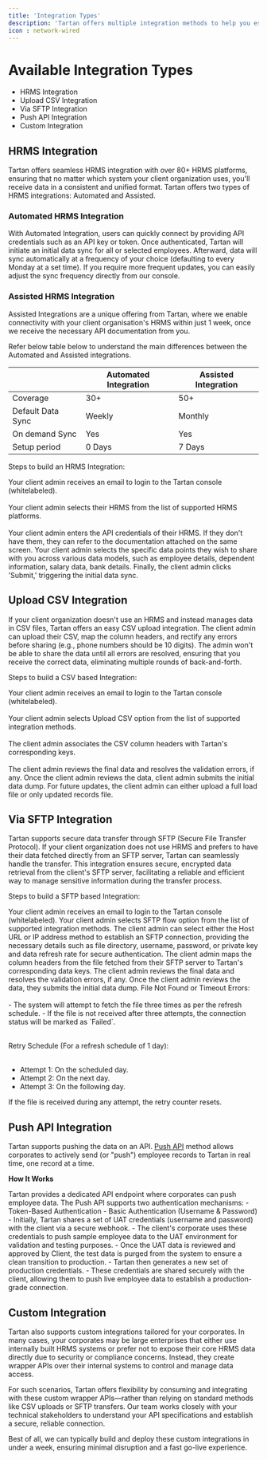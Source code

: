 ```yaml
---
title: 'Integration Types'
description: 'Tartan offers multiple integration methods to help you establish seamless connections with your corporates.'
icon : network-wired
---
```


# Available Integration Types

- HRMS Integration
- Upload CSV Integration
- Via SFTP Integration
- Push API Integration
- Custom Integration

## HRMS Integration
Tartan offers seamless HRMS integration with over 80+ HRMS platforms, ensuring that no matter which system your client organization uses, you'll receive data in a consistent and unified format.
Tartan offers two types of HRMS integrations: Automated and Assisted.

### Automated HRMS Integration
With Automated Integration, users can quickly connect by providing API credentials such as an API key or token. Once authenticated, Tartan will initiate an initial data sync for all or selected employees. Afterward, data will sync automatically at a frequency of your choice (defaulting to every Monday at a set time). If you require more frequent updates, you can easily adjust the sync frequency directly from our console.

### Assisted HRMS Integration
Assisted Integrations are a unique offering from Tartan, where we enable connectivity with your client organisation's HRMS within just 1 week, once we receive the necessary API documentation from you.

Refer below table below to understand the main differences between the Automated and Assisted integrations.

|        | Automated Integration | Assisted Integration |
| --- | --- | --- |
| Coverage | 30+ | 50+ |
| Default Data Sync | Weekly | Monthly |
| On demand Sync | Yes | Yes |
| Setup period| 0 Days | 7 Days | 

Steps to build an HRMS Integration:

<Steps>
  <Step title="Invite your client organisation">
    Your client admin receives an email to login to the Tartan console (whitelabeled).<br></br>
  </Step>
  <Step title="Client admin selects their HRMS">
    Your client admin selects their HRMS from the list of supported HRMS platforms.<br></br>
  </Step>
  <Step title="Client admin provides API credentials">
    Your client admin enters the API credentials of their HRMS. If they don't have them, they can refer to the documentation attached on the same screen.
  </Step>
  <Step title="Client admin selects data models">
    Your client admin selects the specific data points they wish to share with you across various data models, such as employee details, dependent information, salary data, bank details. 
  </Step>
  <Step title="Client admin completes the journey">
    Finally, the client admin clicks 'Submit,' triggering the initial data sync.  
  </Step>
</Steps>

## Upload CSV Integration
If your client organization doesn't use an HRMS and instead manages data in CSV files, Tartan offers an easy CSV upload integration. The client admin can upload their CSV, map the column headers, and rectify any errors before sharing (e.g., phone numbers should be 10 digits). The admin won't be able to share the data until all errors are resolved, ensuring that you receive the correct data, eliminating multiple rounds of back-and-forth.

Steps to build a CSV based Integration:

<Steps>
  <Step title="Invite your client organisation">
    Your client admin receives an email to login to the Tartan console (whitelabeled).<br></br>
  </Step>
  <Step title="Client admin selects upload CSV option">
    Your client admin selects Upload CSV option from the list of supported integration methods.<br></br>
  </Step>
  <Step title="Client admin maps the column headers with Tartan keys">
    The client admin associates the CSV column headers with Tartan's corresponding keys.<br></br>
  </Step>
  <Step title="Client admin reviews the data">
    The client admin reviews the final data and resolves the validation errors, if any.
  </Step>
  <Step title="Client admin completes the journey">
    Once the client admin reviews the data, client admin submits the initial data dump. For future updates, the client admin can either upload a full load file or only updated records file.
  </Step>
</Steps>

## Via SFTP Integration
Tartan supports secure data transfer through SFTP (Secure File Transfer Protocol). If your client organization does not use HRMS and prefers to have their data fetched directly from an SFTP server, Tartan can seamlessly handle the transfer. This integration ensures secure, encrypted data retrieval from the client's SFTP server, facilitating a reliable and efficient way to manage sensitive information during the transfer process.

Steps to build a SFTP based Integration:

<Steps> 
  <Step title="Invite your client organisation">
    Your client admin receives an email to login to the Tartan console (whitelabeled).
  </Step>
  <Step title="Client admin selects SFTP flow option">
    Your client admin selects SFTP flow option from the list of supported integration methods.
  </Step>
  <Step title="Client admin enters credentials"> 
    The client admin can select either the Host URL or IP address method to establish an SFTP connection, providing the necessary details such as file directory, username, password, or private key and data refresh rate for secure authentication.
  </Step>
  <Step title="Client admin maps the column headers with Tartan keys">
    The client admin maps the column headers from the file fetched from their SFTP server to Tartan's corresponding data keys.
  </Step>
  <Step title="Client admin reviews the data">
    The client admin reviews the final data and resolves the validation errors, if any.
  </Step>
  <Step title="Client admin completes the journey">
    Once the client admin reviews the data, they submits the initial data dump.
  </Step>
</Steps>

<Note>
File Not Found or Timeout Errors: <br></br>
- The system will attempt to fetch the file three times as per the refresh schedule.
- If the file is not received after three attempts, the connection status will be marked as `Failed`. <br></br>

Retry Schedule (For a refresh schedule of 1 day): <br></br>
- Attempt 1: On the scheduled day.
- Attempt 2: On the next day.
- Attempt 3: On the following day.

If the file is received during any attempt, the retry counter resets.
</Note>

## Push API Integration
Tartan supports pushing the data on an API. [Push API](/api-reference/webhooks/webhook-push) method allows corporates to actively send (or "push") employee records to Tartan in real time, one record at a time.

**How It Works**

<Steps>
  <Step title="API Endpoint Exposure">
    Tartan provides a dedicated API endpoint where corporates can push employee data.
  </Step>
  <Step title="Authentication Methods">
    The Push API supports two authentication mechanisms:
    - Token-Based Authentication
    - Basic Authentication (Username & Password)
  </Step>
  <Step title="UAT (User Acceptance Testing) Phase">
    - Initially, Tartan shares a set of UAT credentials (username and password) with the client via a secure webhook.
    - The client's corporate uses these credentials to push sample employee data to the UAT environment for validation and testing purposes.
  </Step>
  <Step title="Approval and Data Purge">
    - Once the UAT data is reviewed and approved by Client, the test data is purged from the system to ensure a clean transition to production.
  </Step>
  <Step title="Production Access">
    - Tartan then generates a new set of production credentials.
    - These credentials are shared securely with the client, allowing them to push live employee data to establish a production-grade connection.
  </Step>
</Steps>

## Custom Integration
Tartan also supports custom integrations tailored for your corporates.
In many cases, your corporates may be large enterprises that either use internally built HRMS systems or prefer not to expose their core HRMS data directly due to security or compliance concerns. Instead, they create wrapper APIs over their internal systems to control and manage data access.  

For such scenarios, Tartan offers flexibility by consuming and integrating with these custom wrapper APIs—rather than relying on standard methods like CSV uploads or SFTP transfers. Our team works closely with your technical stakeholders to understand your API specifications and establish a secure, reliable connection.  

Best of all, we can typically build and deploy these custom integrations in under a week, ensuring minimal disruption and a fast go-live experience.